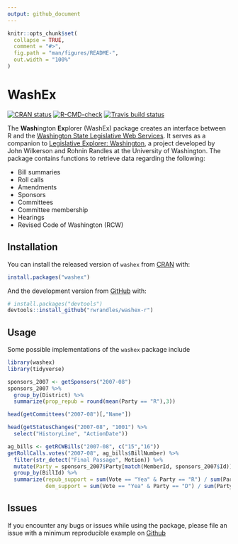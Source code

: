 ```yaml
---
output: github_document
---
```


<!-- README.md is generated from README.Rmd. Please edit that file -->

```r
knitr::opts_chunk$set(
  collapse = TRUE,
  comment = "#>",
  fig.path = "man/figures/README-",
  out.width = "100%"
)
```

# WashEx

<!-- badges: start -->
[![CRAN status](https://www.r-pkg.org/badges/version/washex)](https://CRAN.R-project.org/package=washex)
[![R-CMD-check](https://github.com/rwrandles/washex-r/workflows/R-CMD-check/badge.svg)](https://github.com/rwrandles/washex-r/actions)
[![Travis build status](https://travis-ci.com/rwrandles/washex-r.svg?branch=main)](https://travis-ci.com/rwrandles/washex-r)
<!-- badges: end -->

The **Wash**ington **Ex**plorer (WashEx) package creates an interface between R and the [Washington State Legislative Web Services](http://wslwebservices.leg.wa.gov). It serves as a companion to [Legislative Explorer: Washington](http://legex.org/wa/process), a project developed by John Wilkerson and Rohnin Randles at the University of Washington. The package contains functions to retrieve data regarding the following:

  * Bill summaries
  * Roll calls
  * Amendments
  * Sponsors
  * Committees
  * Committee membership
  * Hearings
  * Revised Code of Washington (RCW)

## Installation

You can install the released version of `washex` from [CRAN](https://CRAN.R-project.org) with:

``` r
install.packages("washex")
```

And the development version from [GitHub](https://github.com/) with:

``` r
# install.packages("devtools")
devtools::install_github("rwrandles/washex-r")
```

## Usage

Some possible implementations of the `washex` package include

```r
library(washex)
library(tidyverse)

sponsors_2007 <- getSponsors("2007-08")
sponsors_2007 %>% 
  group_by(District) %>%
  summarize(prop_repub = round(mean(Party == "R"),3))

head(getCommittees("2007-08")[,"Name"])

head(getStatusChanges("2007-08", "1001") %>%
  select("HistoryLine", "ActionDate"))

ag_bills <- getRCWBills("2007-08", c("15","16"))
getRollCalls.votes("2007-08", ag_bills$BillNumber) %>% 
  filter(str_detect("Final Passage", Motion)) %>%
  mutate(Party = sponsors_2007$Party[match(MemberId, sponsors_2007$Id)]) %>%
  group_by(BillId) %>%
  summarize(repub_support = sum(Vote == "Yea" & Party == "R") / sum(Party == "R"),
            dem_support = sum(Vote == "Yea" & Party == "D") / sum(Party == "D"))
```

## Issues

If you encounter any bugs or issues while using the package, please file an issue with a minimum reproducible example on [Github](https://github.com/rwrandles/washex-r/issues)
